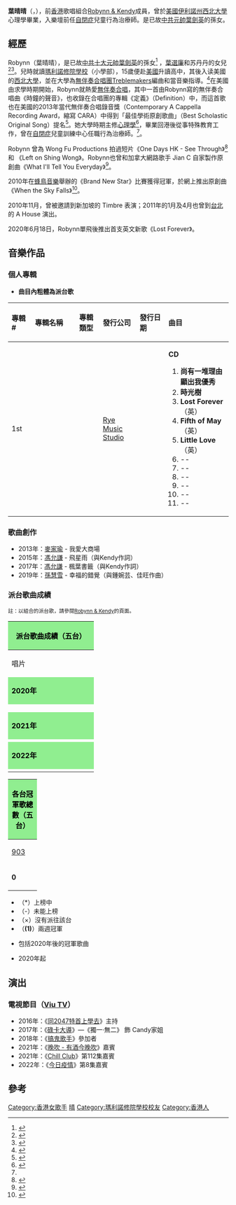 {{藝人
| 姓名 = 葉晴晴
| 類型 = 女歌手
| 圖片 = 
| 圖片簡介 = 
| 羅馬拼音 = 
| 英文名 = Robynn Yip
| 本名 = 
| 國籍 = {{CNHK}}
| 籍貫 = [[廣東|廣東]][[梅縣|梅縣]]
| 出生日期 = {{birth date and age|1986|8|30}}
| 出生地點 = {{HKG-1959}}
| 職業 = 歌手
| 語言 = [[粵語|粵語]]、[[英語|英語]]、[[國語|國語]]
| 教育程度 = [[美國西北大學|美國西北大學]]
| 母校 = 
| 活躍年代 = 2012年1月10日
| 經紀公司 = [[香港環球唱片|環球唱片]]（2012年至2020年）<br>[[香港華納唱片|Rye Music Studio]]（2020年至今）
| 相關團體 = [[Robynn_&_Kendy|Robynn & Kendy]]
}}
'''葉晴晴'''（{{lang-en|'''Robynn Yip'''}}，{{bd|1986年|8月30日}}），前[[香港|香港]]歌唱組合[[Robynn_&_Kendy|Robynn & Kendy]]成員，曾於[[美國|美國]][[伊利諾州|伊利諾州]][[西北大學|西北大學]]心理學畢業，入樂壇前任[[自閉症|自閉症]]兒童行為治療師。是已故[[中华人民共和国元帅|中共元帥]][[葉劍英|葉劍英]]的孫女。

==經歷==
Robynn（葉晴晴），是已故[[中共|中共]][[十大元帥|十大元帥]][[葉劍英|葉劍英]]的孫女<ref>{{cite news |url=http://ent.ifeng.com/a/20140726/40202432_0.shtml |dead-url=yes |title=叶剑英孙女叶晴晴上《好声音》 导师争抢 |publisher=[[鳯凰衛視|鳯凰網新聞]] |language=zh-hans |access-date=2014-07-27 |archive-url=https://web.archive.org/web/20140727094258/http://ent.ifeng.com/a/20140726/40202432_0.shtml |archive-date=2014-07-27 }}</ref> ，[[葉選廉|葉選廉]]和苏丹丹的女兒<ref>{{cite news|title=「二奶扶正」趙欣瑜入葉家 公布合影 「當然，我丈夫葉選廉」|url=http://news.singtao.ca/toronto/2013-12-05/headline1386240419d4822957.html|newspaper=星島日報|date=2013-12-05|access-date=2014-02-08|archive-url=https://web.archive.org/web/20131208070529/http://news.singtao.ca/toronto/2013-12-05/headline1386240419d4822957.html|archive-date=2013-12-08|dead-url=yes}}</ref><ref>{{cite news|title=葉明子闖樂壇？|newspaper=[[爽報_(香港)|爽報 (香港)]]|date=2013-08-21}}</ref>。兒時就讀[[瑪利諾修院學校|瑪利諾修院學校]]（小學部），15歲便赴[[美國|美國]]升讀高中，其後入读美國的[[西北大学_(伊利诺州)|西北大學]]，並在大學為[[無伴奏合唱團|無伴奏合唱團]]Treblemakers編曲和當音樂指導。<ref name="FACE">{{cite news|title=靚聲版<唸你>唱紅 唱作索女孖住入行|newspaper=[[FACE周刊|FACE周刊]]|date=2011-10-05}}</ref>在美國由求學時期開始，Robynn就熱愛[[無伴奏合唱|無伴奏合唱]]，其中一首由Robynn寫的無伴奏合唱曲《時鐘的聲音》，也收錄在合唱團的專輯《定義》（Definition）中，而這首歌也在美國的2013年當代無伴奏合唱錄音獎（Contemporary A Cappella Recording Award，縮寫 CARA）中得到「最佳學術原創歌曲」（Best Scholastic Original Song）提名<ref>{{Cite web |url=https://www.casa.org/cara2013n |title=存档副本 |access-date=2013-03-24 |archive-url=https://web.archive.org/web/20130407090447/http://www.casa.org/cara2013n |archive-date=2013-04-07 |dead-url=yes }}</ref>。她大學時期主修[[心理學|心理學]]<ref>{{cite news|url=http://the-sun.on.cc/cnt/lifestyle/20111009/00485_001.html|title=Robynn & Kendy喚醒音樂夢|date=2011年10月9日|newspaper=太陽報|accessdate=2012年9月25日|archive-date=2012年9月26日|archive-url=https://web.archive.org/web/20120926000954/http://the-sun.on.cc/cnt/lifestyle/20111009/00485_001.html|dead-url=no}}</ref>，畢業回港後從事特殊教育工作，曾在[[自閉症|自閉症]]兒童訓練中心任職行為治療師。<ref name="FACE"/>。

Robynn 曾為 Wong Fu Productions 拍過短片《One Days HK - See Through》<ref>{{youtube|brSo-F-QLzA|The One Days: HK - See Through}}</ref> 和 《Left on Shing Wong》。Robynn也曾和加拿大網路歌手 Jian C 自家製作原創曲《What I'll Tell You Everyday》<ref>{{youtube|DOOXrbrRQa0|What I'll Tell You Everyday - Jian Choo & Robynn Yip - original}}</ref>。

2010年在[[蜂鳥音樂|蜂鳥音樂]]舉辦的《Brand New Star》比賽獲得冠軍，於網上推出原創曲《When the Sky Falls》<ref>{{youtube|LFJsxNP9w90|"When the sky falls" MV - Robynn Yip Brand New Star 2010}}</ref>。

2010年11月，曾被邀請到新加坡的 Timbre 表演；2011年的1月及4月也曾到[[台北|台北]]的 A House 演出。

2020年6月18日，Robynn單飛後推出首支英文新歌《Lost Forever》。

==音樂作品==
===個人專輯===
*'''曲目內粗體為派台歌'''
{| class="wikitable"
!align="left" width="75px"| 專輯 #
!align="left" width="280px"| 專輯名稱
!align="left" width="100px"| 專輯類型
!align="left" width="125px"| 發行公司
!align="left" width="145px"| 發行日期
!align="left" width="250px"| 曲目
|-
! 1st
! 
| 
| [[Rye_Music_Studio|Rye Music Studio]]
| 
| {{HideH|曲目}}
'''CD '''
# '''尚有一堆理由顯出我優秀'''
# '''時光樹'''
# '''Lost Forever'''（英）
# '''Fifth of May'''（英）
# '''Little Love'''（英）
# --
# --
# --
# --
# --
# --
{{HideF|}}
|}

===歌曲創作===
*2013年：[[麥家瑜|麥家瑜]] - 我愛大商場
*2015年：[[馮允謙|馮允謙]] - 飛星雨（與Kendy作詞）
*2017年：[[馮允謙|馮允謙]] - 楓葉書籤（與Kendy作詞）
*2019年：[[孫慧雪|孫慧雪]] - 幸福的錯覺（與鍾婉芸、佳旺作曲）

===派台歌曲成績===
<small>註：以組合的派台歌，請參閱[[Robynn_&_Kendy|Robynn & Kendy]]的頁面。</small>
{| class="wikitable" cellpadding="1"
|-
! style="background:LightGreen ; color:black" colspan="8" | '''派台歌曲成績（五台）'''
|-
| width="180"| 唱片 || width="180"| 歌曲 || width="50"| [[903專業推介|903]] || width="50"| [[歷年中文歌曲龍虎榜冠軍歌曲|RTHK]] || width="50"| [[新城勁爆流行榜|997]] || width="50"| [[勁歌金榜|TVB]]||width="50"|[[Chill_Club_推介榜|ViuTV]]  ||colspan=2 width="200"| 備註
|-
! style="background:LightGreen ; color:black" colspan="8" | '''2020年'''
|- 
|  || Lost Forever（英） || - || - || - || × || 9 || 903豁達推介：'''1'''
|-
|  || Fifth of May（英） || - || - || - || × || - || 903豁達推介：'''1'''
|-
|  || Little Love（英） || - || - || - || × || - || 903豁達推介：'''1'''
|-
! style="background:LightGreen ; color:black" colspan="8" | '''2021年'''
|-
|  || 尚有一堆理由顯出我優秀 || 11 || 3 || 4 || × || - || 加拿大至 HIT 中文歌曲排行榜：13
|-
! style="background:LightGreen ; color:black" colspan="8" | '''2022年'''
|-
|  || 時光樹 || - || 13 || - || × || - || 
|}
{| class="wikitable" cellpadding="1"
|-
! style="background:LightGreen; color:black"  colspan="7" | '''各台冠軍歌總數（五台）'''
|-
| width="50"| [[903專業推介|903]] || width="50"| [[歷年中文歌曲龍虎榜冠軍歌曲|RTHK]] || width="50"| [[新城勁爆流行榜|997]] || width="50"| [[勁歌金榜|TVB]] || width="50"| [[Chill_Club_推介榜|ViuTV]] || width="260"| 備註
|-
| '''0''' || '''0''' || '''0''' || '''0''' || '''0''' || '''五台冠軍歌總數：0'''
|}
*（*）上榜中
*（-）未能上榜
*（×）沒有派往該台
*（'''(1)'''）兩週冠軍
*{{fnb|a}}包括2020年後的冠軍歌曲
*{{fnb|b}}2020年起

==演出==
=== 電視節目（[[Viu_TV|Viu TV]]） ===
*2016年：《[[同2047特首上學去|同2047特首上學去]]》主持
*2017年：《[[碌卡大導|碌卡大導]]》—《獨一·無二》 飾 Candy家姐
*2018年：《[[搞鬼歌手|搞鬼歌手]]》參加者
*2021年：《[[晚吹|晚吹 - 有酒今晚吹]]》嘉賓
*2021年：《[[Chill_Club|Chill Club]]》第112集嘉賓
*2022年：《[[今日疫情|今日疫情]]》第8集嘉賓

==參考==
{{reflist}}
[[Category:香港女歌手|Category:香港女歌手]]
[[Category:葉姓|晴]]
[[Category:瑪利諾修院學校校友|Category:瑪利諾修院學校校友]]
[[Category:香港人|Category:香港人]]